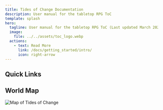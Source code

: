 ```yaml
---
title: Tides of Change Documentation
description: User manual for the tabletop RPG ToC
template: splash
hero:
  tagline: User manual for the tabletop RPG ToC (Last updated March 2025)
  image:
    file: ../../assets/toc_logo.webp
  actions:
    - text: Read More
      link: /docs/getting_started/intro/
      icon: right-arrow
---
```



## Quick Links

<CardGrid stagger> 
	<LinkCard
	title="Character Creation Form"
	href="./character/form"
	description="Configure Starlight to support multiple languages."
	/>
</CardGrid>

## World Map
![Map of Tides of Change](../../assets/map.png)